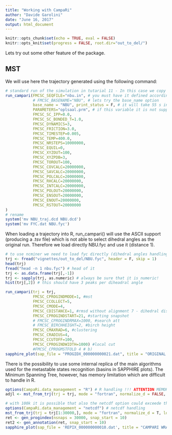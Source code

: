 ```yaml
---
title: "Working with CampaRi"
author: "Davide Garolini"
date: "June 16, 2017"
output: html_document
---
```


```r
knitr::opts_chunk$set(echo = TRUE, eval = FALSE)
knitr::opts_knit$set(progress = FALSE, root.dir="out_to_del/")
```

Lets try out some other feature of the package.

## MST
We will use here the trajectory generated using the following command:
```r
# standard run of the simulation in tutarial 11 - In this case we copy pasted the nbu_simulation.key
run_campari(FMCSC_SEQFILE="nbu.in", # you must have it defined according to CAMPARI's rules
            # FMCSC_BASENAME="NBU", # lets try the base_name option
            base_name = "NBU", print_status = F, # it will take 55 s in background ~
            PARAMETERS="oplsaal.prm", # if this variable it is not supplied will be automatically assigned to <full path to folder>/campari/params/abs3.2_opls.prm
            FMCSC_SC_IPP=0.0,
            FMCSC_SC_BONDED_T=1.0,
            FMCSC_DYNAMICS=3,
            FMCSC_FRICTION=3.0,
            FMCSC_TIMESTEP=0.005,
            FMCSC_TEMP=400.0,
            FMCSC_NRSTEPS=10000000,
            FMCSC_EQUIL=0,
            FMCSC_XYZOUT=100,
            FMCSC_XYZPDB=3,
            FMCSC_TOROUT=100,
            FMCSC_COVCALC=20000000,
            FMCSC_SAVCALC=20000000,
            FMCSC_POLCALC=20000000,
            FMCSC_RHCALC=20000000,
            FMCSC_INTCALC=20000000,
            FMCSC_POLOUT=20000000,
            FMCSC_ENSOUT=20000000,
            FMCSC_ENOUT=20000000,
            FMCSC_RSTOUT=20000000
)
# rename
system('mv NBU_traj.dcd NBU.dcd')
system('mv FYC.dat NBU.fyc')
```

When loading a trajectory into R, run_campari() will use the ASCII support (producing a .tsv file) which is not able to select dihedral angles as the original run. Therefore we load directly NBU.fyc and use it (distance 1).

```r
# to use ncminer we need to load fyc directly (dihedral angles handling not implemented)
trj <- fread("vignettes/out_to_del/NBU.fyc", header = F, skip = 1)
head(trj)
fread("head -n 1 nbu.fyc") # head of it
trj <- as.data.frame(trj[,-1])
trj <- sapply(trj, as.numeric) # always be sure that it is numeric!
hist(trj[,2]) # this should have 3 peaks per diheadral angle

run_campari(trj = trj,
            FMCSC_CPROGINDMODE=1, #mst
            FMCSC_CCOLLECT=5,
            FMCSC_CMODE=4,
            FMCSC_CDISTANCE=1, #rmsd without alignment 7 - dihedral distances need a complete analysis (pdb_format dcd pdb etc...) 
            FMCSC_CPROGINDSTART=21, #starting snapshot 
            # FMCSC_CPROGINDRMAX=1000, #search att
            # FMCSC_BIRCHHEIGHT=2, #birch height
            FMCSC_CMAXRAD=6, #clustering
            FMCSC_CRADIUS=4,
            FMCSC_CCUTOFF=100,
            FMCSC_CPROGINDWIDTH=1000) #local cut
            #FMCSC_CPROGMSTFOLD 4 # b)
sapphire_plot(sap_file = "PROGIDX_000000000021.dat", title = "ORIGINAL CAMPARI - MST")
```

There is the possibility to use some internal replica of the main algorithms used for the metastable states recognition (basins in SAPPHIRE plots). The Minimum Spanning Tree, however, has memory limitation which are difficult to handle in R.

```r
options(CampaRi.data_management = "R") # R handling !!! ATTENTION MEMORY PROBLEMS ARE POSSIBLE FOR BIG DATA-SETS (USE NETCDF HANDLING)
adjl <- mst_from_trj(trj = trj, mode = "fortran", normalize_d = FALSE, logging = F) # this will fail because it has a "safe" limit of 25000 snapshots

# with 100k it is possible that also the netcdf option could exceede the memory availability
options(CampaRi.data_management = "netcdf") # netcdf handling
mst_from_trj(trj = trj[1:30000,], mode = "fortran", normalize_d = T, logging = F, distance_method = 1)
ret <- gen_progindex(nsnaps = 30000, snap_start = 10)
ret2 <- gen_annotation(ret, snap_start = 10)
sapphire_plot(sap_file = 'REPIX_000000000010.dat', title = "CAMPARI WRAPPER - MST", timeline = T, ann_trace = F)
```





















